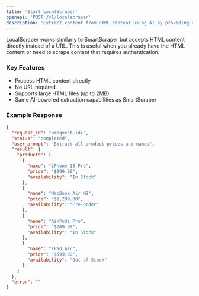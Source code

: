```yaml
---
title: 'Start LocalScraper'
openapi: 'POST /v1/localscraper'
description: 'Extract content from HTML content using AI by providing a natural language prompt and the HTML content.'
---
```


LocalScraper works similarly to SmartScraper but accepts HTML content directly instead of a URL. This is useful when you already have the HTML content or need to scrape content that requires authentication.

### Key Features
- Process HTML content directly
- No URL required
- Supports large HTML files (up to 2MB)
- Same AI-powered extraction capabilities as SmartScraper

### Example Response

```json
{
  "request_id": "<request-id>",
  "status": "completed",
  "user_prompt": "Extract all product prices and names",
  "result": {
    "products": [
      {
        "name": "iPhone 15 Pro",
        "price": "$999.99",
        "availability": "In Stock"
      },
      {
        "name": "MacBook Air M2",
        "price": "$1,299.00",
        "availability": "Pre-order"
      },
      {
        "name": "AirPods Pro",
        "price": "$249.99",
        "availability": "In Stock"
      },
      {
        "name": "iPad Air",
        "price": "$599.00",
        "availability": "Out of Stock"
      }
    ]
  },
  "error": ""
}
``` 